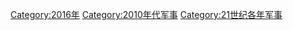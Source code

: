 {{portal|軍事}}
{{Commons category|2016 in military history}}
{{Year by category
|m=2
|c=0
|d=1
|y=6
|cat=军事
|sortkey=军事
|parent=21世纪各年军事
|subcat=2010年代军事
}}

[[Category:2016年|Category:2016年]]
[[Category:2010年代军事|Category:2010年代军事]]
[[Category:21世纪各年军事|Category:21世纪各年军事]]